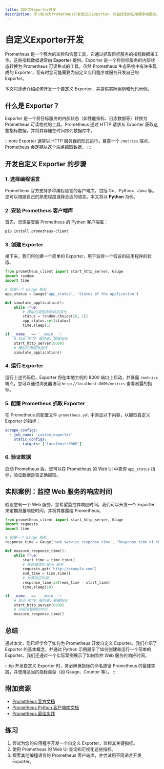 ```yaml
---
title: 自定义Exporter开发
description: 学习如何为Prometheus开发自定义Exporter，以监控您的应用程序或服务。
---
```


# 自定义Exporter开发

Prometheus 是一个强大的监控和告警工具，它通过抓取目标服务的指标数据来工作。这些指标数据通常由 **Exporter** 提供。Exporter 是一个将目标服务的内部状态转换为 Prometheus 可读格式的工具。虽然 Prometheus 生态系统中有许多现成的 Exporter，但有时您可能需要为自定义应用程序或服务开发自己的 Exporter。

本文将逐步介绍如何开发一个自定义 Exporter，并提供实际案例和代码示例。

## 什么是 Exporter？

Exporter 是一个将目标服务的内部状态（如性能指标、日志数据等）转换为 Prometheus 可读格式的工具。Prometheus 通过 HTTP 请求从 Exporter 获取这些指标数据，并将其存储在时间序列数据库中。

:::note
Exporter 通常以 HTTP 服务器的形式运行，暴露一个 `/metrics` 端点，Prometheus 会定期从这个端点抓取数据。
:::

## 开发自定义 Exporter 的步骤

### 1. 选择编程语言

Prometheus 官方支持多种编程语言的客户端库，包括 Go、Python、Java 等。您可以根据自己的熟悉程度选择合适的语言。本文将以 **Python** 为例。

### 2. 安装 Prometheus 客户端库

首先，您需要安装 Prometheus 的 Python 客户端库：

```bash
pip install prometheus-client
```

### 3. 创建 Exporter

接下来，我们将创建一个简单的 Exporter，用于监控一个假设的应用程序的状态。

```python
from prometheus_client import start_http_server, Gauge
import random
import time

# 创建一个 Gauge 指标
app_status = Gauge('app_status', 'Status of the application')

def simulate_application():
    while True:
        # 模拟应用程序的状态变化
        status = random.choice([0, 1])
        app_status.set(status)
        time.sleep(5)

if __name__ == '__main__':
    # 启动 HTTP 服务器，暴露指标
    start_http_server(8000)
    # 模拟应用程序运行
    simulate_application()
```

### 4. 运行 Exporter

运行上述代码后，Exporter 将在本地主机的 8000 端口上启动，并暴露 `/metrics` 端点。您可以通过浏览器访问 `http://localhost:8000/metrics` 查看暴露的指标。

### 5. 配置 Prometheus 抓取 Exporter

在 Prometheus 的配置文件 `prometheus.yml` 中添加以下内容，以抓取自定义 Exporter 的指标：

```yaml
scrape_configs:
  - job_name: 'custom_exporter'
    static_configs:
      - targets: ['localhost:8000']
```

### 6. 验证数据

启动 Prometheus 后，您可以在 Prometheus 的 Web UI 中查询 `app_status` 指标，验证数据是否正确抓取。

## 实际案例：监控 Web 服务的响应时间

假设您有一个 Web 服务，您希望监控其响应时间。我们可以开发一个 Exporter 来定期测量响应时间，并将其暴露给 Prometheus。

```python
from prometheus_client import start_http_server, Gauge
import requests
import time

# 创建一个 Gauge 指标
response_time = Gauge('web_service_response_time', 'Response time of the web service')

def measure_response_time():
    while True:
        start_time = time.time()
        # 发送请求到 Web 服务
        requests.get('http://example.com')
        end_time = time.time()
        # 计算响应时间
        response_time.set(end_time - start_time)
        time.sleep(10)

if __name__ == '__main__':
    # 启动 HTTP 服务器，暴露指标
    start_http_server(8000)
    # 开始测量响应时间
    measure_response_time()
```

## 总结

通过本文，您已经学会了如何为 Prometheus 开发自定义 Exporter。我们介绍了 Exporter 的基本概念，并通过 Python 示例展示了如何创建和运行一个简单的 Exporter。我们还通过一个实际案例展示了如何监控 Web 服务的响应时间。

:::tip
开发自定义 Exporter 时，务必确保指标的命名遵循 Prometheus 的最佳实践，并使用适当的指标类型（如 Gauge、Counter 等）。
:::

## 附加资源

- [Prometheus 官方文档](https://prometheus.io/docs/)
- [Prometheus Python 客户端库文档](https://github.com/prometheus/client_python)
- [Prometheus 最佳实践](https://prometheus.io/docs/practices/naming/)

## 练习

1. 尝试为您的应用程序开发一个自定义 Exporter，监控其关键指标。
2. 使用 Prometheus 的 Web UI 查询和可视化这些指标。
3. 探索其他编程语言的 Prometheus 客户端库，并尝试用不同语言开发 Exporter。
